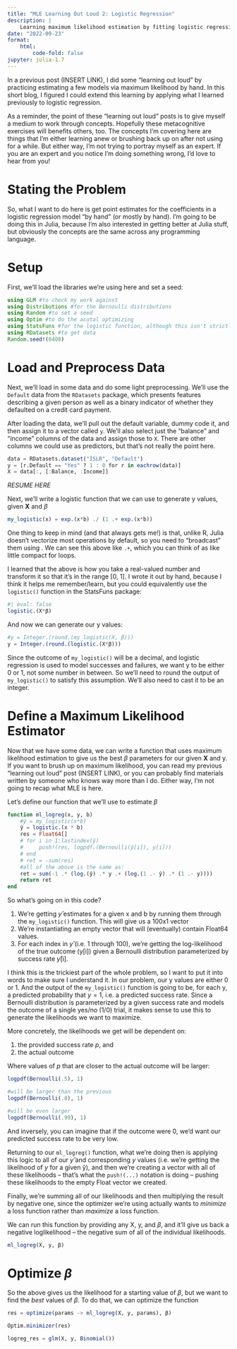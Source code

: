 ```yaml
---
title: "MLE Learning Out Loud 2: Logistic Regression"
description: |
    Learning maximum likelihood estimation by fitting logistic regression by hand
date: "2022-09-23"
format:
    html:
        code-fold: false
jupyter: julia-1.7
---
```


In a previous post (INSERT LINK), I did some "learning out loud" by practicing estimating a few models via maximum likelihood by hand. In this short blog, I figured I could extend this learning by applying what I learned previously to logistic regression.

As a reminder, the point of these "learning out loud" posts is to give myself a medium to work through concepts. Hopefully these metacognitive exercises will benefits others, too. The concepts I'm covering here are things that I'm either learning anew or brushing back up on after not using for a while. But either way, I'm not trying to portray myself as an expert. If you are an expert and you notice I'm doing something wrong, I'd love to hear from you!

# Stating the Problem

So, what I want to do here is get point estimates for the coefficients in a logistic regression model "by hand" (or mostly by hand). I'm going to be doing this in Julia, because I'm also interested in getting better at Julia stuff, but obviously the concepts are the same across any programming language.

# Setup

First, we'll load the libraries we're using here and set a seed:

```julia
using GLM #to check my work against
using Distributions #for the Bernoulli distributions
using Random #to set a seed
using Optim #to do the acutal optimizing
using StatsFuns #for the logistic function, although this isn't strictly necessary since we'll write our own
using RDatasets #to get data
Random.seed!(0408)
```

# Load and Preprocess Data

Next, we'll load in some data and do some light preprocessing. We'll use the `Default` data from the `RDatasets` package, which presents features describing a given person as well as a binary indicator of whether they defaulted on a credit card payment.

After loading the data, we'll pull out the default variable, dummy code it, and then assign it to a vector called `y`. We'll also select just the "balance" and "income" columns of the data and assign those to `X`. There are other columns we could use as predictors, but that's not really the point here.

```julia
data = RDatasets.dataset("ISLR", "Default")
y = [r.Default == "Yes" ? 1 : 0 for r in eachrow(data)]
X = data[:, [:Balance, :Income]]
```

*RESUME HERE*

Next, we'll write a logistic function that we can use to generate y values, given **X** and $\beta$

```julia
my_logistic(x) = exp.(x*b) ./ (1 .+ exp.(x*b))
```

One thing to keep in mind (and that always gets me!) is that, unlike R, Julia doesn't vectorize most operations by default, so you need to "broadcast" them using .  We can see this above like `.+`, which you can think of as like little compact for loops.

I learned that the above is how you take a real-valued number and transform it so that it's in the range [0, 1]. I wrote it out by hand, because I think it helps me remember/learn, but you could equivalently use the `logistic()` function in the StatsFuns package:

```julia
#| eval: false
logistic.(X*β)
```

And now we can generate our y values:

```julia
#y = Integer.(round.(my_logistic(X, β)))
y = Integer.(round.(logistic.(X*β)))
```

Since the outcome of `my_logistic()` will be a decimal, and logistic regression is used to model successes and failures, we want y to be either 0 or 1, not some number in between. So we'll need to round the output of `my_logistic()` to satisfy this assumption. We'll also need to cast it to be an integer.

# Define a Maximum Likelihood Estimator

Now that we have some data, we can write a function that uses maximum likelihood estimation to give us the best $\beta$ parameters for our given **X** and y. If you want to brush up on maximum likelihood, you can read my previous "learning out loud" post (INSERT LINK), or you can probably find materials written by someone who knows way more than I do. Either way, I'm not going to recap what MLE is here.

Let's define our function that we'll use to estimate $\beta$

```julia
function ml_logreg(x, y, b)
    #ŷ = my_logistic(x*b)
    ŷ = logistic.(x * b)
    res = Float64[]
    # for i in 1:lastindex(ŷ)
    #     push!(res, logpdf.(Bernoulli(ŷ[i]), y[i]))
    # end
    # ret = -sum(res)
    #all of the above is the same as:
    ret = sum(-1 .* (log.(ŷ) .* y .+ (log.(1 .- ŷ) .* (1 .- y))))
    return ret
end
```

So what's going on in this code?

1. We're getting $ŷ$ estimates for a given x and b by running them through the `my_logistic()` function. This will give us a 100x1 vector
1. We're instantiating an empty vector that will (eventually) contain Float64 values.
1. For each index in $ŷ$ (i.e. 1 through 100), we're getting the log-likelihood of the true outcome (y[i]) given a Bernoulli distribution parameterized by success rate $ŷ$[i].

I think this is the trickiest part of the whole problem, so I want to put it into words to make sure I understand it. In our problem, our y values are either 0 or 1. And the output of the `my_logistic()` function is going to be, for each y, a predicted probability that $y = 1$, i.e. a predicted success rate. Since a Bernoulli distribution is parameterized by a given success rate and models the outcome of a single yes/no (1/0) trial, it makes sense to use this to generate the likelihoods we want to maximize.

More concretely, the likelihoods we get will be dependent on:

1. the provided success rate *p*, and
1. the actual outcome

Where values of *p* that are closer to the actual outcome will be larger:

```julia
logpdf(Bernoulli(.5), 1)
```

```julia
#will be larger than the previous
logpdf(Bernoulli(.8), 1)
```

```julia
#will be even larger
logpdf(Bernoulli(.99), 1)
```

And inversely, you can imagine that if the outcome were 0, we'd want our predicted success rate to be very low.

Returning to our `ml_logreg()` function, what we're doing then is applying this logic to all of our $ŷ$ and corresponding *y* values (i.e. we're getting the likelihood of *y* for a given ŷ), and then we're creating a vector with all of these likelihoods -- that's what the `push!(...)` notation is doing -- pushing these likelihoods to the empty Float vector we created.

Finally, we're summing all of our likelihoods and then multiplying the result by negative one, since the optimizer we're using actually wants to *minimize* a loss function rather than *maximize* a loss function.

We can run this function by providing any X, y, and $\beta$, and it'll give us back a negative loglikelihood -- the negative sum of all of the individual likelihoods.

```julia
ml_logreg(X, y, β)
```

# Optimize $\beta$

So the above gives us the likelihood for a starting value of $\beta$, but we want to find the *best* values of $\beta$. To do that, we can optimize the function

```julia
res = optimize(params -> ml_logreg(X, y, params), β)
```

```julia
Optim.minimizer(res)
```

```julia
logreg_res = glm(X, y, Binomial())
```